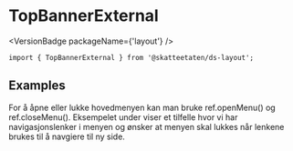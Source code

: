 
<Meta of={TopBannerExternalStories} />

# TopBannerExternal

<VersionBadge packageName={'layout'} />

<DocIntro
  name="TopBannerExternal"
  url="https://www.skatteetaten.no/stilogtone/designsystemet/komponenter/topbannerexternal/"
/>

<Primary />

```tsx
import { TopBannerExternal } from '@skatteetaten/ds-layout';
```

<Controls />

## Examples

For å åpne eller lukke hovedmenyen kan man bruke ref.openMenu() og ref.closeMenu(). Eksempelet under
viser et tilfelle hvor vi har navigasjonslenker i menyen og ønsker at menyen skal lukkes når lenkene
brukes til å navgiere til ny side.

<Canvas of={TopBannerExternalStories.Examples} />
